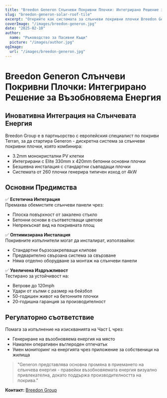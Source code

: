 ```yaml
---
title: "Breedon Generon Слънчеви Покривни Плочки: Интегрирано Решение за Възобновяема Енергия"
slug: "breedon-generon-solar-roof-tile"
excerpt: "Открийте как системата за слънчеви покривни плочки Breedon Generon интегрира генерирането на възобновяема енергия с традиционната естетика на покривите."
coverImage: "/images/breedon-generon.jpg"
date: "2025-02-10"
author:
  name: "Ръководство за Пасивни Къщи"
  picture: "/images/author.jpg"
ogImage:
  url: "/images/breedon-generon.jpg"
---
```


# Breedon Generon Слънчеви Покривни Плочки: Интегрирано Решение за Възобновяема Енергия

## Иновативна Интеграция на Слънчевата Енергия

Breedon Group е в партньорство с европейския специалист по покриви Terran, за да стартира Generon - дискретна система за слънчеви покривни плочки, която комбинира:

- 3.2mm монокристални PV клетки
- Интегрирани с Elite 330mm x 420mm бетонни основни плочки
- Безшевна инсталация с стандартни съвпадащи плочки
- Системата от 260 плочки генерира типичен изход от 4kW

## Основни Предимства

✅ **Естетична Интеграция**  
Премахва обемистите слънчеви панели чрез:
- Плоска повърхност от закалено стъкло
- Бетонни основи в съответстващи цветове
- Непрекъснат вид на покривната площ

✅ **Оптимизирана Инсталация**  
Покривните изпълнители могат да инсталират, използвайки:
- Стандартни бързозакрепващи клипове
- Предварително свързана система за свързване
- Няма отделно оборудване за монтаж на слънчеви панели

✅ **Увеличена Издръжливост**  
Тестирано за устойчивост на:
- Ветрове до 120mph
- Удари от хълми с размер на бейзбол
- 50-годишен живот на бетонните плочки
- 20-годишна гаранция за производителност

## Регулаторно съответствие

Помага за изпълнение на изискванията на Част L чрез:
- Генериране на възобновяема енергия на място
- Намален оперативен въглероден отпечатък
- Умен мониторинг на енергията чрез приложение за собственици на жилища

> "Generon представлява основна промяна в приемането на слънчева енергия - правейки възобновяемата енергия визуално привлекателна, докато поддържа производителността на покрива."  

**Контакт:** [Breedon Group](https://www.breedongroup.com)